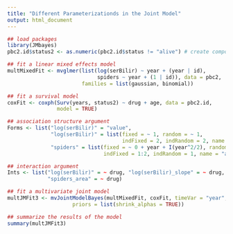 ```yaml
---
title: "Different Parameterizationds in the Joint Model"
output: html_document
---
```




```r

## load packages
library(JMbayes)
pbc2.id$status2 <- as.numeric(pbc2.id$status != "alive") # create composite event

## fit a linear mixed effects model
multMixedFit <- mvglmer(list(log(serBilir) ~ year + (year | id),
                             spiders ~ year + (1 | id)), data = pbc2,
                        families = list(gaussian, binomial))

## fit a survival model
coxFit <- coxph(Surv(years, status2) ~ drug + age, data = pbc2.id,
                model = TRUE)

## association structure argument
Forms <- list("log(serBilir)" = "value",
              "log(serBilir)" = list(fixed = ~ 1, random = ~ 1,
                                     indFixed = 2, indRandom = 2, name = "slope"),
              "spiders" = list(fixed = ~ 0 + year + I(year^2/2), random = ~ 0 + year,
                               indFixed = 1:2, indRandom = 1, name = "area"))

## interaction argument
Ints <- list("log(serBilir)" = ~ drug, "log(serBilir)_slope" = ~ drug,
             "spiders_area" = ~ drug)

## fit a multivariate joint model
multJMFit3 <- mvJointModelBayes(multMixedFit, coxFit, timeVar = "year", Formulas = Forms, Interactions = Ints,
                     priors = list(shrink_alphas = TRUE))

## summarize the results of the model
summary(multJMFit3)

```
